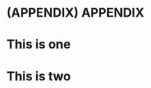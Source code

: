\cleardoublepage 

\bibliographystyle{plainnat}
\bibliography{bib/bib}


\cleardoublepage 

# (APPENDIX) APPENDIX {-}

# This is one

# This is two




